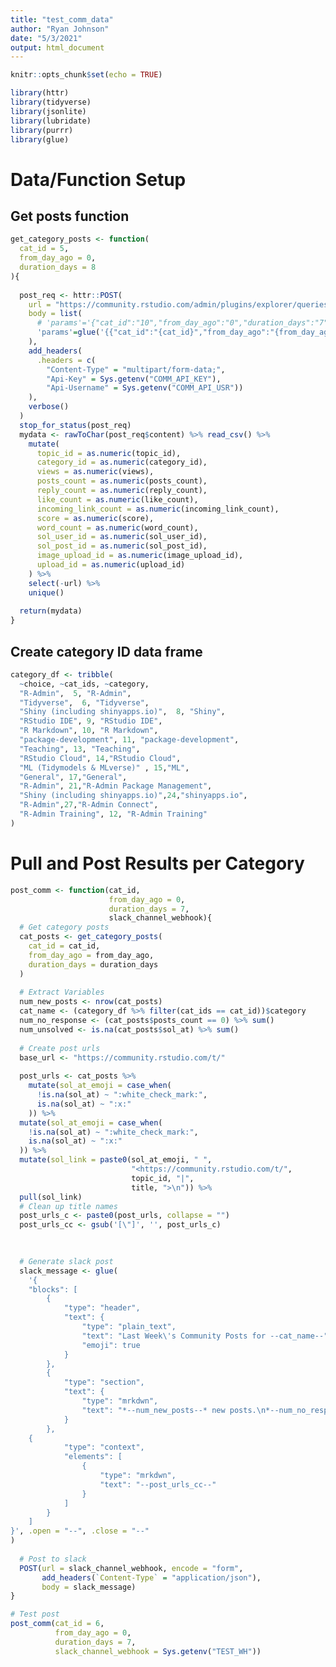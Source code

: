```yaml
---
title: "test_comm_data"
author: "Ryan Johnson"
date: "5/3/2021"
output: html_document
---
```


```r
knitr::opts_chunk$set(echo = TRUE)

library(httr)
library(tidyverse)
library(jsonlite)
library(lubridate)
library(purrr)
library(glue)
```


# Data/Function Setup

## Get posts function
```r
get_category_posts <- function(
  cat_id = 5,
  from_day_ago = 0,
  duration_days = 8
){
  
  post_req <- httr::POST(
    url = "https://community.rstudio.com/admin/plugins/explorer/queries/21/run.csv",
    body = list(
      # 'params'='{"cat_id":"10","from_day_ago":"0","duration_days":"7"}'
      'params'=glue('{{"cat_id":"{cat_id}","from_day_ago":"{from_day_ago}","duration_days":"{duration_days}"}}')
    ),
    add_headers(
      .headers = c(
        "Content-Type" = "multipart/form-data;",
        "Api-Key" = Sys.getenv("COMM_API_KEY"),
        "Api-Username" = Sys.getenv("COMM_API_USR"))
    ),
    verbose()
  )
  stop_for_status(post_req)
  mydata <- rawToChar(post_req$content) %>% read_csv() %>% 
    mutate(
      topic_id = as.numeric(topic_id),
      category_id = as.numeric(category_id),
      views = as.numeric(views),
      posts_count = as.numeric(posts_count),
      reply_count = as.numeric(reply_count),
      like_count = as.numeric(like_count),
      incoming_link_count = as.numeric(incoming_link_count),
      score = as.numeric(score),
      word_count = as.numeric(word_count),
      sol_user_id = as.numeric(sol_user_id),
      sol_post_id = as.numeric(sol_post_id),
      image_upload_id = as.numeric(image_upload_id),
      upload_id = as.numeric(upload_id)
    ) %>% 
    select(-url) %>% 
    unique()
  
  return(mydata)
}
```

## Create category ID data frame
```r
category_df <- tribble(
  ~choice, ~cat_ids, ~category,   
  "R-Admin",  5, "R-Admin",
  "Tidyverse",  6, "Tidyverse",
  "Shiny (including shinyapps.io)",  8, "Shiny",
  "RStudio IDE", 9, "RStudio IDE",
  "R Markdown", 10, "R Markdown",
  "package-development", 11, "package-development",
  "Teaching", 13, "Teaching",
  "RStudio Cloud", 14,"RStudio Cloud",
  "ML (Tidymodels & MLverse)" , 15,"ML",
  "General", 17,"General",
  "R-Admin", 21,"R-Admin Package Management",
  "Shiny (including shinyapps.io)",24,"shinyapps.io",
  "R-Admin",27,"R-Admin Connect",
  "R-Admin Training", 12, "R-Admin Training"
)
```


# Pull and Post Results per Category

```r
post_comm <- function(cat_id,
                      from_day_ago = 0,
                      duration_days = 7,
                      slack_channel_webhook){
  # Get category posts
  cat_posts <- get_category_posts(
    cat_id = cat_id,
    from_day_ago = from_day_ago,
    duration_days = duration_days
  )
  
  # Extract Variables
  num_new_posts <- nrow(cat_posts)
  cat_name <- (category_df %>% filter(cat_ids == cat_id))$category
  num_no_response <- (cat_posts$posts_count == 0) %>% sum()
  num_unsolved <- is.na(cat_posts$sol_at) %>% sum()
  
  # Create post urls
  base_url <- "https://community.rstudio.com/t/"
  
  post_urls <- cat_posts %>% 
    mutate(sol_at_emoji = case_when(
      !is.na(sol_at) ~ ":white_check_mark:",
      is.na(sol_at) ~ ":x:"
    )) %>% 
  mutate(sol_at_emoji = case_when(
    !is.na(sol_at) ~ ":white_check_mark:",
    is.na(sol_at) ~ ":x:"
  )) %>% 
  mutate(sol_link = paste0(sol_at_emoji, " ", 
                           "<https://community.rstudio.com/t/",
                           topic_id, "|",
                           title, ">\n")) %>% 
  pull(sol_link)
  # Clean up title names
  post_urls_c <- paste0(post_urls, collapse = "")
  post_urls_cc <- gsub('[\"]', '', post_urls_c)
  

  
  # Generate slack post
  slack_message <- glue(
    '{
	"blocks": [
		{
			"type": "header",
			"text": {
				"type": "plain_text",
				"text": "Last Week\'s Community Posts for --cat_name--",
				"emoji": true
			}
		},
		{
			"type": "section",
			"text": {
				"type": "mrkdwn",
				"text": "*--num_new_posts--* new posts.\n*--num_no_response--* had no responses.\n*--num_unsolved--* remain unsolved."
			}
		},
	{
			"type": "context",
			"elements": [
				{
					"type": "mrkdwn",
					"text": "--post_urls_cc--"
				}
			]
		}
	]
}', .open = "--", .close = "--"
)
  
  # Post to slack
  POST(url = slack_channel_webhook, encode = "form",
       add_headers(`Content-Type` = "application/json"), 
       body = slack_message)
}
```


```r
# Test post
post_comm(cat_id = 6,
          from_day_ago = 0, 
          duration_days = 7,
          slack_channel_webhook = Sys.getenv("TEST_WH"))

```



